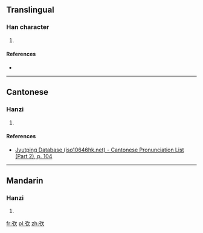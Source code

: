 ==Translingual==

===Han character===
{{Han char|rn=57|rad=弓|as=04|sn=7|four=|canj=NNO,XNNO|ids=⿰弓欠}}

# {{defn|Han|sort=弓04}}

====References====
* {{Han ref|kx=0357.160|dkj=09736|dj=0674.010|hdz=20992.080|uh=5F1E|ud=24350}}

----

==Cantonese==

===Hanzi===
{{yue-hanzi|jyut=[[can2]]|y=chan2}}

# {{defn|lang=yue|sort=弓04}}

====References====
* [http://www.iso10646hk.net/jp/document/download.jsp Jyutping Database (iso10646hk.net) - Cantonese Pronunciation List (Part 2), p. 104]

----

==Mandarin==

===Hanzi===
{{cmn-hanzi|pin=[[shěn]] ([[shen3]])|wg=shen<sup>3</sup>}}

# {{defn|lang=cmn|sort=弓04}}

[[fr:弞]]
[[pl:弞]]
[[zh:弞]]